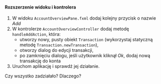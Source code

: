 
#### Rozszerzenie widoku i kontrolera 

1. W widoku `AccountOverviewPane.fxml` dodaj kolejny przycisk o nazwie *Add*
2. W kontrolerze `AccountOverviewController` dodaj metodę `handleAddAction`, która:
   - utworzy nowy, pusty obiekt `Transaction` (wykorzystaj statyczną metodę `Transaction.newTransaction`),
   - otworzy dialog do edycji transakcji,
   - po zamknięciu dialogu, jeśli użytkownik kliknął *Ok*, dodaj nową transakcję do konta
3. Uruchom aplikację i sprawdź jej działanie.

<Callout>

Czy wszystko zadziałało? Dlaczego?
</Callout>